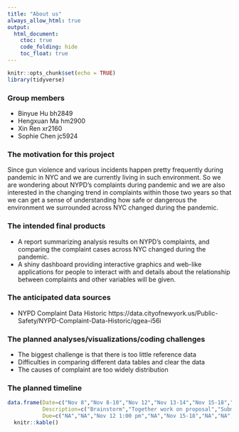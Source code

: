 ```yaml
---
title: "About us"
always_allow_html: true
output: 
  html_document:
    ctoc: true
    code_folding: hide
    toc_float: true
---
```


```r
knitr::opts_chunk$set(echo = TRUE)
library(tidyverse)
```

### Group members 
* Binyue Hu bh2849
* Hengxuan Ma hm2900
* Xin Ren xr2160
* Sophie Chen jc5924

### The motivation for this project
Since gun violence and various incidents happen pretty frequently during pandemic in NYC and we are currently living in such environment. So we are wondering about NYPD's complaints during pandemic and we are also interested in the changing trend in complaints within those two years so that we can get a sense of understanding how safe or dangerous the environment we surrounded across NYC changed during the pandemic.

### The intended final products 
* A report summarizing analysis results on NYPD's complaints, and comparing the complaint cases across NYC changed during the pandemic.
* A shiny dashboard providing interactive graphics and web-like applications for people to interact with and details about the relationship between complaints and other variables will be given.

### The anticipated data sources
* NYPD Complaint Data Historic https://data.cityofnewyork.us/Public-Safety/NYPD-Complaint-Data-Historic/qgea-i56i

### The planned analyses/visualizations/coding challenges
- The biggest challenge is that there is too little reference data
- Difficulties in comparing different data tables and clear the data
- The causes of complaint are too widely distribution

### The planned timeline
```r
data.frame(Date=c("Nov 8","Nov 8-10","Nov 12","Nov 13-14","Nov 15-18","Nov 30","Dec 4","Dec 10","Dec 10","Dec 12-14","Dec 15"),
           Description=c("Brainstorm","Together work on proposal","Submit the proposal","Distribute tasks","Project reviewing meeting","Finish the coding part","Start to construct a webpage","Report&webpage and screencast","Peer assessment","Practice for presentation","In class discussion of project"),
           Due=c("NA","NA","Nov 12 1:00 pm","NA","Nov 15-18","NA","NA","Dec 10 11:59 pm","Dec 10 11:59 pm","NA","Dec 15")) %>% 
  knitr::kable()
```








